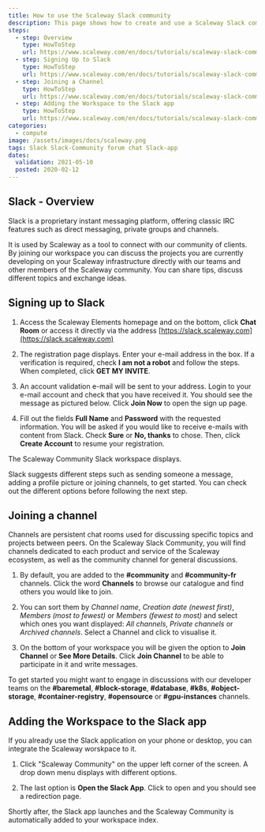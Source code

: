 ```yaml
---
title: How to use the Scaleway Slack community
description: This page shows how to create and use a Scaleway Slack community account.
steps:
  - step: Overview
    type: HowToStep
    url: https://www.scaleway.com/en/docs/tutorials/scaleway-slack-community/#-Overview
  - step: Signing Up to Slack
    type: HowToStep
    url: https://www.scaleway.com/en/docs/tutorials/scaleway-slack-community/#-Signing-Up-to-Slack
  - step: Joining a Channel
    type: HowToStep
    url: https://www.scaleway.com/en/docs/tutorials/scaleway-slack-community/#-Joining-a-Channel
  - step: Adding the Workspace to the Slack app
    type: HowToStep
    url: https://www.scaleway.com/en/docs/tutorials/scaleway-slack-community/#-Adding-the-Workspace-to-the-Slack-app
categories:
  - compute
image: /assets/images/docs/scaleway.png
tags: Slack Slack-Community forum chat Slack-app
dates:
  validation: 2021-05-10
  posted: 2020-02-12
---
```


## Slack - Overview

Slack is a proprietary instant messaging platform, offering classic IRC features such as direct messaging, private groups and channels.

It is used by Scaleway as a tool to connect with our community of clients. By joining our workspace you can discuss the projects you are currently developing on your Scaleway infrastructure directly with our teams and other members of the Scaleway community. You can share tips, discuss different topics and exchange ideas.

## Signing up to Slack

1. Access the Scaleway Elements homepage and on the bottom, click **Chat Room** or access it directly via the address [https://slack.scaleway.com](https://slack.scaleway.com)

  <Lightbox src="scaleway-slack-on-the-scaleway-page.png" alt="" />

2. The registration page displays. Enter your e-mail address in the box. If a verification is required, check **I am not a robot** and follow the steps. When completed, click **GET MY INVITE**.

  <Lightbox src="scaleway-join-scaleway-community-on-slack.png" alt="" />

3. An account validation e-mail will be sent to your address. Login to your e-mail account and check that you have received it. You should see the message as pictured below. Click **Join Now** to open the sign up page.

  <Lightbox src="scaleway-slack-invitation-e-mail.png" alt="" />

4. Fill out the fields **Full Name** and **Password** with the requested information.
  You will be asked if you would like to receive e-mails with content from Slack. Check
  **Sure** or **No, thanks** to chose. Then, click **Create Account** to resume
  your registration.

  <Lightbox src="scaleway-sign-up-to-scaleway-slack-workspace.png" alt="" />

  The Scaleway Community Slack workspace displays.

  <Lightbox src="scaleway-scaleway-slack-community-workspace.png" alt="" />

  Slack suggests different steps such as sending someone a message, adding a profile picture or joining channels, to get started. You can check out the different options before following the next step.

## Joining a channel

Channels are persistent chat rooms used for discussing specific topics and projects between peers. On the Scaleway Slack Community, you will find channels dedicated to each product and service of the Scaleway ecosystem, as well as the community channel for general discussions.

<Lightbox src="scaleway-list-of-scaleway-community-slack-channels.png" alt="" />

1. By default, you are added to the **#community** and **#community-fr** channels. Click the word **Channels** to browse our catalogue and find others you would like to join.

2. You can sort them by _Channel name_, _Creation date (newest first)_, _Members (most to fewest)_ or _Members (fewest to most)_ and select which ones you want displayed: _All channels_, _Private channels_ or _Archived channels_. Select a Channel and click to visualise it.

3. On the bottom of your workspace you will be given the option to **Join Channel** or **See More Details**. Click **Join Channel** to be able to participate in it and write messages.

  <Lightbox src="scaleway-join-channel-or-see-more-details.png" alt="" />

To get started you might want to engage in discussions with our developer teams on the **#baremetal**, **#block-storage**, **#database**, **#k8s**, **#object-storage**, **#container-registry**, **#opensource** or **#gpu-instances** channels.

## Adding the Workspace to the Slack app

If you already use the Slack application on your phone or desktop, you can integrate the Scaleway worskpace to it.

1. Click "Scaleway Community" on the upper left corner of the screen. A drop down menu displays with different options.

  <Lightbox src="scaleway-open-the-slack-app.png" alt="" />

2. The last option is **Open the Slack App**. Click to open and you should see a redirection page.

Shortly after, the Slack app launches and the Scaleway Community is automatically added to your workspace index.

  <Lightbox src="scaleway-scaleway-worskpace-on-the-slack-app.png" alt="" />
